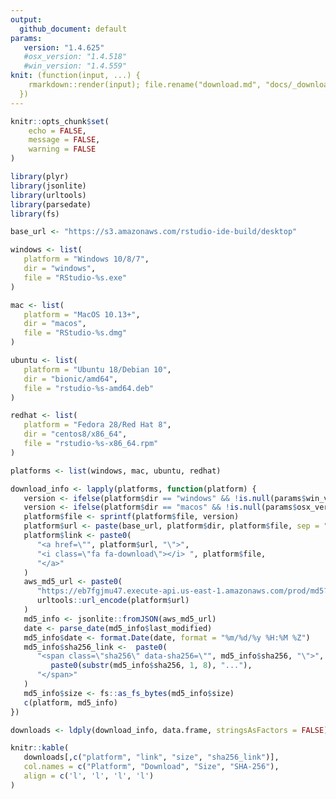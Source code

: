 ```yaml
---
output: 
  github_document: default
params:
   version: "1.4.625"
   #osx_version: "1.4.518"
   #win_version: "1.4.559"
knit: (function(input, ...) {
    rmarkdown::render(input); file.rename("download.md", "docs/_download.md")
  })
---
```


```r
knitr::opts_chunk$set(
	echo = FALSE,
	message = FALSE,
	warning = FALSE
)
```

```r
library(plyr)
library(jsonlite)
library(urltools)
library(parsedate)
library(fs)

base_url <- "https://s3.amazonaws.com/rstudio-ide-build/desktop"

windows <- list(
   platform = "Windows 10/8/7",
   dir = "windows",
   file = "RStudio-%s.exe"
)

mac <- list(
   platform = "MacOS 10.13+",
   dir = "macos",
   file = "RStudio-%s.dmg"
)

ubuntu <- list(
   platform = "Ubuntu 18/Debian 10",
   dir = "bionic/amd64",
   file = "rstudio-%s-amd64.deb"
)

redhat <- list(
   platform = "Fedora 28/Red Hat 8",
   dir = "centos8/x86_64",
   file = "rstudio-%s-x86_64.rpm"
)

platforms <- list(windows, mac, ubuntu, redhat)

download_info <- lapply(platforms, function(platform) {
   version <- ifelse(platform$dir == "windows" && !is.null(params$win_version), params$win_version, params$version)
   version <- ifelse(platform$dir == "macos" && !is.null(params$osx_version), params$osx_version, version)
   platform$file <- sprintf(platform$file, version)
   platform$url <- paste(base_url, platform$dir, platform$file, sep = "/")
   platform$link <- paste0(
      "<a href=\"", platform$url, "\">", 
      "<i class=\"fa fa-download\"></i> ", platform$file, 
      "</a>"
   )
   aws_md5_url <- paste0(
      "https://eb7fgjmu47.execute-api.us-east-1.amazonaws.com/prod/md5?url=",
      urltools::url_encode(platform$url)
   )
   md5_info <- jsonlite::fromJSON(aws_md5_url)
   date <- parse_date(md5_info$last_modified)
   md5_info$date <- format.Date(date, format = "%m/%d/%y %H:%M %Z")
   md5_info$sha256_link <-  paste0(
      "<span class=\"sha256\" data-sha256=\"", md5_info$sha256, "\">", 
         paste0(substr(md5_info$sha256, 1, 8), "..."),
      "</span>"
   )
   md5_info$size <- fs::as_fs_bytes(md5_info$size)
   c(platform, md5_info) 
})

downloads <- ldply(download_info, data.frame, stringsAsFactors = FALSE)

knitr::kable(
   downloads[,c("platform", "link", "size", "sha256_link")], 
   col.names = c("Platform", "Download", "Size", "SHA-256"),
   align = c('l', 'l', 'l', 'l')
)
```
